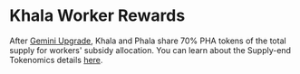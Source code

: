 # Khala Worker Rewards

After [Gemini Upgrade](https://khala.subsquare.io/democracy/referendum/27), Khala and Phala share 70% PHA tokens of the total supply for workers' subsidy allocation. You can learn about the Supply-end Tokenomics details [here](/compute-providers/basic-info/worker-rewards).
